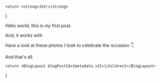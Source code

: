 
    return <strong>JSX!</strong>
}

Hello world, this is my first post.

And, it works with <AComponent />

Have a look at these photos I took to celebrate the occasion 👇

<div
    className={
        'my-4 grid grid-cols-1 grid-rows-4 gap-4 md:grid-cols-3 md:grid-rows-2'
    }
>
    <div className={'relative h-52'}>
        <Lightbox
            imageUrl={Img1.src}
            caption={
                "Inspirational words from someone called T. (Swift? I'm kidding.)"
            }
        >
            <MdxImage
                src={Img1}
                alt={
                    "Inspirational words from someone called T. (Swift? I'm kidding.)"
                }
                fill={true}
                className={'rounded-lg'}
                placeholder={'blur'}
                style={{ objectFit: 'cover', objectPosition: 'center' }}
            />
        </Lightbox>
    </div>
    <div className={'relative h-52 md:col-span-2'}>
        <Lightbox
            imageUrl={Img2.src}
            caption={"A pretty cool wide shot that's kinda neat I think"}
        >
            <MdxImage
                src={Img2}
                alt={`A pretty cool wide shot that's kinda neat I think`}
                fill={true}
                className={'rounded-lg'}
                placeholder={'blur'}
                style={{ objectFit: 'cover', objectPosition: 'center' }}
            />
        </Lightbox>
    </div>
    <div className={'relative h-52 md:col-span-2'}>
        <Lightbox
            imageUrl={Img4.src}
            caption={'The water seems the glow...'}
        >
            <MdxImage
                src={Img4}
                alt={'The water seems to glow...'}
                fill={true}
                className={'rounded-lg'}
                placeholder={'blur'}
                style={{ objectFit: 'cover', objectPosition: 'center' }}
            />
        </Lightbox>
    </div>
    <div className={'relative h-52'}>
        <Lightbox
            imageUrl={Img3.src}
            caption={'Check out this cloud, looks like a dolphin...'}
        >
            <MdxImage
                src={Img3}
                alt={'Check out this cloud, looks like a dolphin...'}
                fill={true}
                className={'rounded-lg'}
                placeholder={'blur'}
                style={{ objectFit: 'cover', objectPosition: 'center' }}
            />
        </Lightbox>
    </div>
</div>

And that's all.


    return <BlogLayout blogPostId={metadata.id}>{children}</BlogLayout>
}
